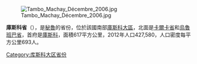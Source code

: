 [[Image:Tambo_Machay_Décembre_2006.jpg|right]]

'''庫斯科省'''（{{lang-es|Provincia del Cuzco}}），是[[秘魯|秘魯]]的省份，位於該國南部[[庫斯科大區|庫斯科大區]]，北面是[[卡爾卡省|卡爾卡省]]和[[烏魯班巴省|烏魯班巴省]]，首府是[[庫斯科|庫斯科]]，面積617平方公里，2012年人口427,580，人口密度每平方公里693人。

{{coord|13|31|34|S|71|58|17|W|type:adm2nd_source:itwiki|display=title}}

{{秘魯省份|state=collapsed}}
{{秘鲁行政区划小作品}}
[[Category:库斯科大区省份|Category:库斯科大区省份]]